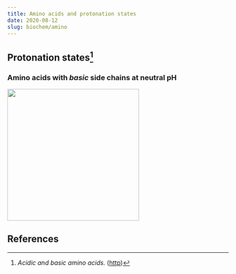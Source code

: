 ```yaml
---
title: Amino acids and protonation states
date: 2020-08-12
slug: biochem/amino
---
```


## Protonation states[^2]

### Amino acids with _basic_ side chains at neutral pH

<div>
    <img width="300" src="./assets/lysine.svg" />
</div>

## References

[^1]: _Twenty-one amino acids._ (Wikipedia) ([http](https://upload.wikimedia.org/wikipedia/commons/a/a9/Amino_Acids.svg))
[^2]: _Acidic and basic amino acids._ ([http](https://www2.chem.wisc.edu/deptfiles/genchem/netorial/modules/biomolecules/modules/protein1/prot14.htm))
